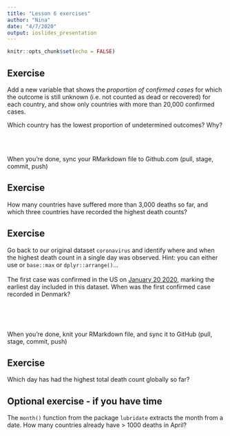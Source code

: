 ```yaml
---
title: "Lesson 6 exercises"
author: "Nina"
date: "4/7/2020"
output: ioslides_presentation
---
```


```r
knitr::opts_chunk$set(echo = FALSE)
```

## Exercise

Add a new variable that shows the *proportion of confirmed cases* for which the outcome is still unknown (i.e. not counted as dead or recovered) for each country, and show only countries with more than 20,000 confirmed cases. 

Which country has the lowest proportion of undetermined outcomes? Why?

<br>
<br>

When you're done, sync your RMarkdown file to Github.com (pull, stage, commit, push)

## Exercise

How many countries have suffered more than 3,000 deaths so far, and which three countries have recorded the highest death counts?


## Exercise

Go back to our original dataset `coronavirus` and identify where and when the highest death count in a single day was observed. Hint: you can either use or `base::max` or `dplyr::arrange()`...  
<br>
The first case was confirmed in the US on [January 20 2020](https://www.nejm.org/doi/full/10.1056/NEJMoa2001191), marking the earliest day included in this dataset. When was the first confirmed case recorded in Denmark?

<br>  

<br>  

When you're done, knit your RMarkdown file, and sync it to GitHub (pull, stage, commit, push)


## Exercise
Which day has had the highest total death count globally so far?


## Optional exercise - if you have time
The `month()` function from the package `lubridate` extracts the month from a date. How many countries already have > 1000 deaths in April?

